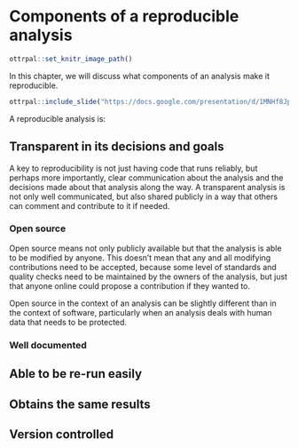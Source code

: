 
# Components of a reproducible analysis

```r
ottrpal::set_knitr_image_path()
```

In this chapter, we will discuss what components of an analysis make it reproducible.

```r
ottrpal::include_slide("https://docs.google.com/presentation/d/1MNHf8JpolaEP_vQ_kB-1xRBF9wo3haCArRu117hBoHA/edit#slide=id.g21a84b32106_0_23")
```

A reproducible analysis is:

## Transparent in its decisions and goals

A key to reproducibility is not just having code that runs reliably, but perhaps more importantly, clear communication about the analysis and the decisions made about that analysis along the way. A transparent analysis is not only well communicated, but also shared publicly in a way that others can comment and contribute to it if needed.

### Open source

Open source means not only publicly available but that the analysis is able to be modified by anyone. This doesn't mean that any and all modifying contributions need to be accepted, because some level of standards and quality checks need to be maintained by the owners of the analysis, but just that anyone online could propose a contribution if they wanted to.

Open source in the context of an analysis can be slightly different than in the context of software, particularly when an analysis deals with human data that needs to be protected. 

### Well documented

## Able to be re-run easily

## Obtains the same results

## Version controlled

